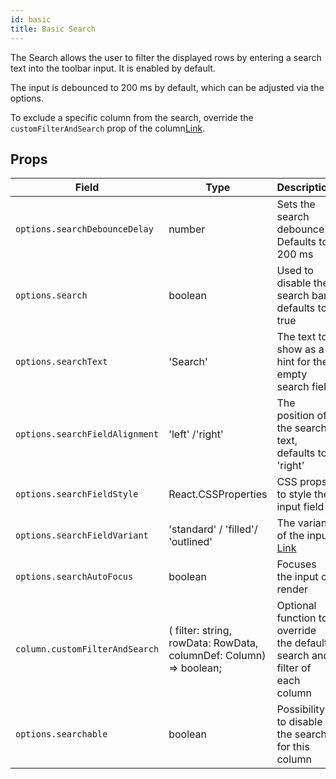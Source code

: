 ```yaml
---
id: basic
title: Basic Search
---
```


The Search allows the user to filter the displayed rows by entering a search text into the toolbar input. It is enabled by default.

The input is debounced to 200 ms by default, which can be adjusted via the options.

To exclude a specific column from the search, override the `customFilterAndSearch` prop of the column[Link](https://github.com/material-table-core/core/issues/669).


## Props

| Field                          | Type                                                               | Description                                                                                    |
| ------------------------------ | ------------------------------------------------------------------ | ---------------------------------------------------------------------------------------------- |
| `options.searchDebounceDelay`  | number                                                             | Sets the search debounce. Defaults to 200 ms                                                   |
| `options.search`               | boolean                                                            | Used to disable the search bar, defaults to true                                               |
| `options.searchText`           | 'Search'                                                           | The text to show as a hint for the empty search field                                          |
| `options.searchFieldAlignment` | 'left' /'right'                                                    | The position of the search text, defaults to 'right'                                           |
| `options.searchFieldStyle`     | React.CSSProperties                                                | CSS props to style the input field                                                             |
| `options.searchFieldVariant`   | 'standard' / 'filled'/ 'outlined'                                  | The variant of the input [Link](https://mui.com/material-ui/react-text-field/#basic-textfield) |
| `options.searchAutoFocus`      | boolean                                                            | Focuses the input on render                                                                    |
| `column.customFilterAndSearch` | ( filter: string, rowData: RowData, columnDef: Column) => boolean; | Optional function to override the default search and filter of each column                     |
| `options.searchable`           | boolean                                                            | Possibility to disable the search for this column                                              |
